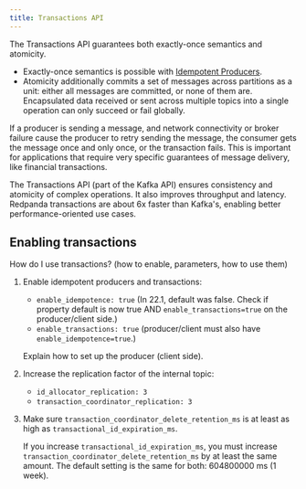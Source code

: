 ```yaml
---
title: Transactions API
---
```


<head>
    <meta name="title" content="Transactions API | Redpanda Docs"/>
    <meta name="description" content="The Transactions API gurantees both atomicity and exactly-once semantics. "/>
</head>

The Transactions API guarantees both exactly-once semantics and atomicity. 
- Exactly-once semantics is possible with [Idempotent Producers](/docs/development/idempotent-producers). 
- Atomicity additionally commits a set of messages across partitions as a unit: either all messages are committed, or none of them are. Encapsulated data received or sent across multiple topics into a single operation can only succeed or fail globally. 

If a producer is sending a message, and network connectivity or broker failure cause the producer to retry sending the message, the consumer gets the message once and only once, or the transaction fails. This is important for applications that require very specific guarantees of message delivery, like financial transactions.

The Transactions API (part of the Kafka API) ensures consistency and atomicity of complex operations. It also improves throughput and latency. Redpanda transactions are about 6x faster than Kafka's, enabling better performance-oriented use cases.

## Enabling transactions

How do I use transactions? (how to enable, parameters, how to use them)

1. Enable idempotent producers and transactions: 
   
   - `enable_idempotence: true` (In 22.1, default was false. Check if property default is now true AND `enable_transactions=true` on the producer/client side.)
   - `enable_transactions: true` (producer/client must also have `enable_idempotence=true`.)

   Explain how to set up the producer (client side).

2. Increase the replication factor of the internal topic: 
   - `id_allocator_replication: 3`
   - `transaction_coordinator_replication: 3`

3. Make sure `transaction_coordinator_delete_retention_ms` is at least as high as `transactional_id_expiration_ms`.
   
   If you increase `transactional_id_expiration_ms`, you must increase     `transaction_coordinator_delete_retention_ms` by at least the same amount. The default setting is the same for both: 604800000 ms (1 week). 
